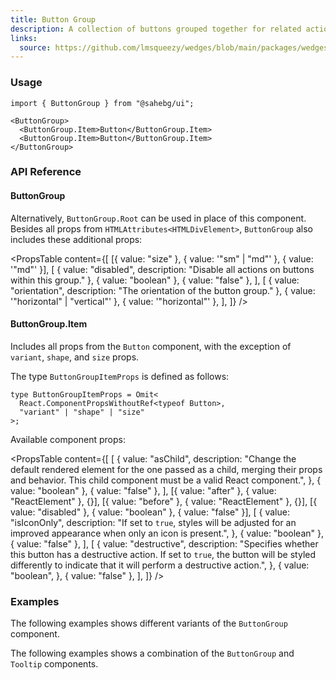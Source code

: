 ```yaml
---
title: Button Group
description: A collection of buttons grouped together for related actions enhancing UI organization.
links:
  source: https://github.com/lmsqueezy/wedges/blob/main/packages/wedges/src/components/ButtonGroup/ButtonGroup.tsx
---
```


<PreviewComponent name="button-group/preview" />

### Usage

```tsx
import { ButtonGroup } from "@sahebg/ui";
```

```tsx showLineNumbers
<ButtonGroup>
  <ButtonGroup.Item>Button</ButtonGroup.Item>
  <ButtonGroup.Item>Button</ButtonGroup.Item>
</ButtonGroup>
```

### API Reference

#### ButtonGroup

Alternatively, `ButtonGroup.Root` can be used in place of this component. Besides all props from `HTMLAttributes<HTMLDivElement>`, `ButtonGroup` also includes these additional props:

<PropsTable
  content={[
    [{ value: "size" }, { value: '"sm" | "md"' }, { value: '"md"' }],
    [
      { value: "disabled", description: "Disable all actions on buttons within this group." },
      { value: "boolean" },
      { value: "false" },
    ],
    [
      { value: "orientation", description: "The orientation of the button group." },
      { value: '"horizontal" | "vertical"' },
      { value: '"horizontal"' },
    ],
  ]}
/>

#### ButtonGroup.Item

Includes all props from the `Button` component, with the exception of `variant`, `shape`, and `size` props.

The type `ButtonGroupItemProps` is defined as follows:

```tsx
type ButtonGroupItemProps = Omit<
  React.ComponentPropsWithoutRef<typeof Button>,
  "variant" | "shape" | "size"
>;
```

Available component props:

<PropsTable
  content={[
    [
      {
        value: "asChild",
        description:
          "Change the default rendered element for the one passed as a child, merging their props and behavior. This child component must be a valid React component.",
      },
      { value: "boolean" },
      { value: "false" },
    ],
    [{ value: "after" }, { value: "ReactElement<HTMLElement>" }, {}],
    [{ value: "before" }, { value: "ReactElement<HTMLElement>" }, {}],
    [{ value: "disabled" }, { value: "boolean" }, { value: "false" }],
    [
      {
        value: "isIconOnly",
        description:
          "If set to `true`, styles will be adjusted for an improved appearance when only an icon is present.",
      },
      { value: "boolean" },
      { value: "false" },
    ],
    [
      {
        value: "destructive",
        description:
          "Specifies whether this button has a destructive action. If set to `true`, the button will be styled differently to indicate that it will perform a destructive action.",
      },
      {
        value: "boolean",
      },
      { value: "false" },
    ],
  ]}
/>

### Examples

The following examples shows different variants of the `ButtonGroup` component.

<PreviewComponent name="button-group/example-1" />

The following examples shows a combination of the `ButtonGroup` and `Tooltip` components.

<PreviewComponent name="button-group/example-2" />

